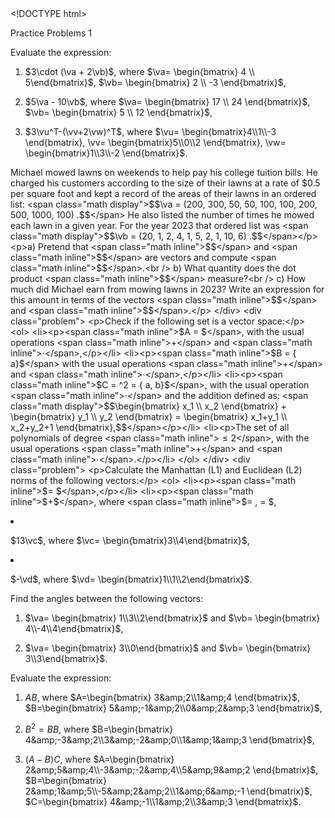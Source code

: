 <!DOCTYPE html>
<html xmlns="http://www.w3.org/1999/xhtml" lang="" xml:lang="">
<head>
  <meta charset="utf-8" />
  <meta name="generator" content="pandoc" />
  <meta name="viewport" content="width=device-width, initial-scale=1.0, user-scalable=yes" />
  <title>pr1</title>
  <style>
    html {
      color: #1a1a1a;
      background-color: #fdfdfd;
    }
    body {
      margin: 0 auto;
      max-width: 36em;
      padding-left: 50px;
      padding-right: 50px;
      padding-top: 50px;
      padding-bottom: 50px;
      hyphens: auto;
      overflow-wrap: break-word;
      text-rendering: optimizeLegibility;
      font-kerning: normal;
    }
    @media (max-width: 600px) {
      body {
        font-size: 0.9em;
        padding: 12px;
      }
      h1 {
        font-size: 1.8em;
      }
    }
    @media print {
      html {
        background-color: white;
      }
      body {
        background-color: transparent;
        color: black;
        font-size: 12pt;
      }
      p, h2, h3 {
        orphans: 3;
        widows: 3;
      }
      h2, h3, h4 {
        page-break-after: avoid;
      }
    }
    p {
      margin: 1em 0;
    }
    a {
      color: #1a1a1a;
    }
    a:visited {
      color: #1a1a1a;
    }
    img {
      max-width: 100%;
    }
    svg {
      height: auto;
      max-width: 100%;
    }
    h1, h2, h3, h4, h5, h6 {
      margin-top: 1.4em;
    }
    h5, h6 {
      font-size: 1em;
      font-style: italic;
    }
    h6 {
      font-weight: normal;
    }
    ol, ul {
      padding-left: 1.7em;
      margin-top: 1em;
    }
    li > ol, li > ul {
      margin-top: 0;
    }
    blockquote {
      margin: 1em 0 1em 1.7em;
      padding-left: 1em;
      border-left: 2px solid #e6e6e6;
      color: #606060;
    }
    code {
      font-family: Menlo, Monaco, Consolas, 'Lucida Console', monospace;
      font-size: 85%;
      margin: 0;
      hyphens: manual;
    }
    pre {
      margin: 1em 0;
      overflow: auto;
    }
    pre code {
      padding: 0;
      overflow: visible;
      overflow-wrap: normal;
    }
    .sourceCode {
     background-color: transparent;
     overflow: visible;
    }
    hr {
      background-color: #1a1a1a;
      border: none;
      height: 1px;
      margin: 1em 0;
    }
    table {
      margin: 1em 0;
      border-collapse: collapse;
      width: 100%;
      overflow-x: auto;
      display: block;
      font-variant-numeric: lining-nums tabular-nums;
    }
    table caption {
      margin-bottom: 0.75em;
    }
    tbody {
      margin-top: 0.5em;
      border-top: 1px solid #1a1a1a;
      border-bottom: 1px solid #1a1a1a;
    }
    th {
      border-top: 1px solid #1a1a1a;
      padding: 0.25em 0.5em 0.25em 0.5em;
    }
    td {
      padding: 0.125em 0.5em 0.25em 0.5em;
    }
    header {
      margin-bottom: 4em;
      text-align: center;
    }
    #TOC li {
      list-style: none;
    }
    #TOC ul {
      padding-left: 1.3em;
    }
    #TOC > ul {
      padding-left: 0;
    }
    #TOC a:not(:hover) {
      text-decoration: none;
    }
    code{white-space: pre-wrap;}
    span.smallcaps{font-variant: small-caps;}
    div.columns{display: flex; gap: min(4vw, 1.5em);}
    div.column{flex: auto; overflow-x: auto;}
    div.hanging-indent{margin-left: 1.5em; text-indent: -1.5em;}
    /* The extra [class] is a hack that increases specificity enough to
       override a similar rule in reveal.js */
    ul.task-list[class]{list-style: none;}
    ul.task-list li input[type="checkbox"] {
      font-size: inherit;
      width: 0.8em;
      margin: 0 0.8em 0.2em -1.6em;
      vertical-align: middle;
    }
    .display.math{display: block; text-align: center; margin: 0.5rem auto;}
  </style>
</head>
<body>
<div class="center">
<div class="large">
<p>Practice Problems 1</p>
</div>
</div>
<div class="problem">
<p>Evaluate the expression:</p>
<ol>
<li><p><span class="math inline">$3\cdot (\va + 2\vb)$</span>, where
<span class="math inline">$\va= \begin{bmatrix} 4 \\
5\end{bmatrix}$</span>, <span class="math inline">$\vb= \begin{bmatrix}
2 \\ -3 \end{bmatrix}$</span>,</p></li>
<li><p><span class="math inline">$5\va - 10\vb$</span>, where <span
class="math inline">$\va= \begin{bmatrix} 17 \\ 24
\end{bmatrix}$</span>, <span class="math inline">$\vb= \begin{bmatrix} 5
\\ 12 \end{bmatrix}$</span>,</p></li>
<li><p><span class="math inline">$3\vu^T-(\vv+2\vw)^T$</span>, where
<span class="math inline">$\vu= \begin{bmatrix}4\\1\\-3 \end{bmatrix},
\vv= \begin{bmatrix}5\\0\\2 \end{bmatrix}, \vw= \begin{bmatrix}1\\3\\-2
\end{bmatrix}$</span>.</p></li>
</ol>
</div>
<div class="problem">
<p>Michael mowed lawns on weekends to help pay his college tuition
bills. He charged his customers according to the size of their lawns at
a rate of $0.5 per square foot and kept a record of the areas of their
lawns in an ordered list: <span class="math display">$$\va = (200, 300,
50, 50, 100, 100, 200, 500, 1000, 100) .$$</span> He also listed the
number of times he mowed each lawn in a given year. For the year 2023
that ordered list was <span class="math display">$$\vb = (20, 1, 2, 4,
1, 5, 2, 1, 10, 6) .$$</span></p>
<p>a) Pretend that <span class="math inline">$\va$</span> and <span
class="math inline">$\vb$</span> are vectors and compute <span
class="math inline">$\va  \cdot  \vb$</span>.<br />
b) What quantity does the dot product <span
class="math inline">$\va  \cdot  \vb$</span> measure?<br />
c) How much did Michael earn from mowing lawns in 2023? Write an
expression for this amount in terms of the vectors <span
class="math inline">$\va$</span> and <span
class="math inline">$\vb$</span>.</p>
</div>
<div class="problem">
<p>Check if the following set is a vector space:</p>
<ol>
<li><p><span class="math inline">$A = \Z$</span>, with the usual
operations <span class="math inline">+</span> and <span
class="math inline">⋅</span>,</p></li>
<li><p><span class="math inline">$B = \left\{ \begin{bmatrix} 0 \\ 0 \\
a\end{bmatrix} \mid \text{ for all real numbers }a\in\R\right\}$</span>
with the usual operations <span class="math inline">+</span> and <span
class="math inline">⋅</span>,</p></li>
<li><p><span class="math inline">$C =  \R^2 = \bigg\{ \begin{bmatrix} a
\\ b \end{bmatrix} \mid \text{ for all numbers }a,
b\in\R\bigg\}$</span>, with the usual operation <span
class="math inline">⋅</span> and the addition defined as: <span
class="math display">$$\begin{bmatrix} x_1 \\ x_2
\end{bmatrix}  +  \begin{bmatrix} y_1 \\ y_2 \end{bmatrix}  =
\begin{bmatrix} x_1+y_1 \\ x_2+y_2+1 \end{bmatrix},$$</span></p></li>
<li><p>The set of all polynomials of degree <span
class="math inline"> ≤ 2</span>, with the usual operations <span
class="math inline">+</span> and <span
class="math inline">⋅</span>.</p></li>
</ol>
</div>
<div class="problem">
<p>Calculate the Manhattan (L1) and Euclidean (L2) norms of the
following vectors:</p>
<ol>
<li><p><span class="math inline">$\va= \begin{bmatrix} 4\\-5\\7
\end{bmatrix}$</span>,</p></li>
<li><p><span class="math inline">$\va+\vb$</span>, where <span
class="math inline">$\va= \begin{bmatrix}12\\5\\0\end{bmatrix}, \vb =
\begin{bmatrix} -1\\2\\-2\end{bmatrix}$</span>,</p></li>
<li><p><span class="math inline">$13\vc$</span>, where <span
class="math inline">$\vc=
\begin{bmatrix}3\\4\end{bmatrix}$</span>,</p></li>
<li><p><span class="math inline">$-\vd$</span>, where <span
class="math inline">$\vd=
\begin{bmatrix}1\\1\\2\end{bmatrix}$</span>.</p></li>
</ol>
</div>
<div class="problem">
<p>Find the angles between the following vectors:</p>
<ol>
<li><p><span class="math inline">$\va= \begin{bmatrix}
1\\3\\2\end{bmatrix}$</span> and <span class="math inline">$\vb=
\begin{bmatrix} 4\\-4\\4\end{bmatrix}$</span>,</p></li>
<li><p><span class="math inline">$\va= \begin{bmatrix}
3\\0\end{bmatrix}$</span> and <span class="math inline">$\vb=
\begin{bmatrix} 3\\3\end{bmatrix}$</span>.</p></li>
</ol>
</div>
<div class="problem">
<p>Evaluate the expression:</p>
<ol>
<li><p><span class="math inline"><em>A</em><em>B</em></span>, where
<span class="math inline">$A=\begin{bmatrix}
        3&amp;2\\1&amp;4   \end{bmatrix}$</span>, <span
class="math inline">$B=\begin{bmatrix}
        5&amp;-1&amp;2\\0&amp;2&amp;3   \end{bmatrix}$</span>,</p></li>
<li><p><span
class="math inline"><em>B</em><sup>2</sup> = <em>B</em><em>B</em></span>,
where <span class="math inline">$B=\begin{bmatrix}
        4&amp;-3&amp;2\\3&amp;-2&amp;0\\1&amp;1&amp;3   \end{bmatrix}$</span>,</p></li>
<li><p><span
class="math inline">(<em>A</em> − <em>B</em>)<em>C</em></span>, where
<span class="math inline">$A=\begin{bmatrix}
        2&amp;5&amp;4\\-3&amp;-2&amp;4\\5&amp;9&amp;2   \end{bmatrix}$</span>,
<span class="math inline">$B=\begin{bmatrix}
        2&amp;1&amp;5\\-5&amp;2&amp;2\\1&amp;6&amp;-1   \end{bmatrix}$</span>,
<span class="math inline">$C=\begin{bmatrix}
        4&amp;-1\\1&amp;2\\3&amp;3   \end{bmatrix}$</span>.</p></li>
</ol>
</div>
</body>
</html>
